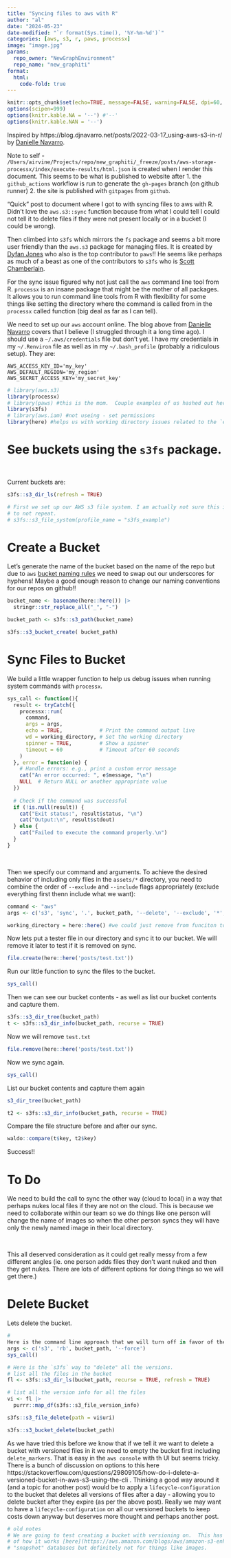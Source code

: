 ```yaml
---
title: "Syncing files to aws with R"
author: "al"
date: "2024-05-23"
date-modified: "`r format(Sys.time(), '%Y-%m-%d')`"
categories: [aws, s3, r, paws, processx]
image: "image.jpg"
params:
  repo_owner: "NewGraphEnvironment"
  repo_name: "new_graphiti"
format: 
  html:
    code-fold: true
---
```



```r
knitr::opts_chunk$set(echo=TRUE, message=FALSE, warning=FALSE, dpi=60, out.width = "100%")
options(scipen=999)
options(knitr.kable.NA = '--') #'--'
options(knitr.kable.NAN = '--')
```

Inspired by https://blog.djnavarro.net/posts/2022-03-17_using-aws-s3-in-r/ by [Danielle Navarro](https://github.com/djnavarro).

Note to self - `/Users/airvine/Projects/repo/new_graphiti/_freeze/posts/aws-storage-processx/index/execute-results/html.json`
is created when I render this document. This seems to be what is published to website after 1. the `github_actions` workflow is run to generate the `gh-pages` branch (on github runner) 2. the site is published with `gitpages` from `github`.

"Quick" post to document where I got to with syncing files to aws with R. Didn't love the `aws.s3::sync` function because
from what I could tell I could not tell it to delete files if they were not present locally or in a bucket (I could be wrong). 

Then climbed into `s3fs` which mirrors the `fs` package and seems a bit more user friendly than the `aws.s3` package
for managing files.  It is created by [Dyfan Jones](https://github.com/DyfanJones) who also is the top contributor to
`paws`!!  He seems like perhaps as much of a beast as one of the contributors to `s3fs` who is [Scott Chamberlain](https://github.com/sckott).


For the sync issue figured why not just call the `aws` command line tool from R. `processx` is an insane package that might be the mother of all packages. It allows you to run command line tools from R with flexibility for some things like setting the directory where the command is called from in the `processx` called function (big deal as far as I can tell). 


We need to set up our `aws` account online. The blog above from [Danielle Navarro](https://github.com/djnavarro) covers that I believe (I struggled through it a long time ago). I should use a `~/.aws/credentials` file but don't yet.  I have my credentials in my `~/.Renviron` file as well as in my `~/.bash_profile` (probably a ridiculous setup). They are:

    AWS_ACCESS_KEY_ID='my_key'
    AWS_DEFAULT_REGION='my_region'
    AWS_SECRET_ACCESS_KEY='my_secret_key'


```r
# library(aws.s3)
library(processx)
# library(paws) #this is the mom.  Couple examples of us hashed out here
library(s3fs)
# library(aws.iam) #not useing - set permissions
library(here) #helps us with working directory issues related to the `environment` we operate in when rendering
```

# See buckets using the `s3fs` package.  

<br>

Current buckets are:

```r
s3fs::s3_dir_ls(refresh = TRUE) 

```



```r
# First we set up our AWS s3 file system. I am actually not sure this is necessary but I did it.  Will turn the chunk off
# to not repeat.
# s3fs::s3_file_system(profile_name = "s3fs_example")

```

# Create a Bucket
Let's generate the name of the bucket based on the name of the repo but due to `aws` [bucket naming rules](https://docs.aws.amazon.com/AmazonS3/latest/userguide/bucketnamingrules.html) we need to swap out our underscores
for hyphens!  Maybe a good enough reason to change our naming conventions for our repos on github!!


```r
bucket_name <- basename(here::here()) |> 
  stringr::str_replace_all("_", "-") 

bucket_path <- s3fs::s3_path(bucket_name)

s3fs::s3_bucket_create( bucket_path)  
```

# Sync Files to Bucket
We build a little wrapper function to help us debug issues when running system commands with `processx`.

```r
sys_call <- function(){
  result <- tryCatch({
    processx::run(
      command,
      args = args,
      echo = TRUE,            # Print the command output live
      wd = working_directory, # Set the working directory
      spinner = TRUE,         # Show a spinner
      timeout = 60            # Timeout after 60 seconds
    )
  }, error = function(e) {
    # Handle errors: e.g., print a custom error message
    cat("An error occurred: ", e$message, "\n")
    NULL  # Return NULL or another appropriate value
  })
  
  # Check if the command was successful
  if (!is.null(result)) {
    cat("Exit status:", result$status, "\n")
    cat("Output:\n", result$stdout)
  } else {
    cat("Failed to execute the command properly.\n")
  }
}

```

<br>

Then we specify our command and arguments. To achieve the desired behavior of including only files in the `assets/*` directory, you need to combine the order of `--exclude` and `--include` flags appropriately (exclude everything first thenn include what we want):


```r
command <- "aws"
args <- c('s3', 'sync', '.', bucket_path, '--delete', '--exclude', '*', '--include', 'posts/*')

working_directory = here::here() #we could just remove from funciton to get the current wd but its nice to have so we leave
```

Now lets put a tester file in our directory and sync it to our bucket. We will remove it later to test if it is removed on sync.

```r
file.create(here::here('posts/test.txt'))
```

Run our little function to sync the files to the bucket.

```r
sys_call()
```

Then we can see our bucket contents - as well as list our bucket contents and capture them.

```r
s3fs::s3_dir_tree(bucket_path)
t <- s3fs::s3_dir_info(bucket_path, recurse = TRUE)
```

Now we will remove `test.txt`

```r
file.remove(here::here('posts/test.txt'))
```

Now we sync again.

```r
sys_call()
```

List our bucket contents and capture them again

```r
s3_dir_tree(bucket_path)

t2 <- s3fs::s3_dir_info(bucket_path, recurse = TRUE)
```
Compare the file structure before and after our sync.

```r
waldo::compare(t$key, t2$key)
```

Success!! 

# To Do
We need to build the call to sync the other way (cloud to local) in a way that perhaps nukes local files if they are
not on the cloud.  This is because we need to collaborate within our team so we do things like one person will change
the name of images so when the other person syncs they will have only the newly named image in their local directory. 

<br>

This all deserved consideration as it could get really messy from a few different angles (ie. one person adds files they 
don't want nuked and then they get nukes. There are lots of different options for doing things so we will get there.)

# Delete Bucket
Lets delete the bucket.  


```r
#
Here is the command line approach that we will turn off in favor of the s3fs approach.
args <- c('s3', 'rb', bucket_path, '--force')
sys_call()
```


```r
# Here is the `s3fs` way to "delete" all the versions.  
# list all the files in the bucket
fl <- s3fs::s3_dir_ls(bucket_path, recurse = TRUE, refresh = TRUE)

# list all the version info for all the files
vi <- fl |> 
  purrr::map_df(s3fs::s3_file_version_info)

s3fs::s3_file_delete(path = vi$uri)
```


```r
s3fs::s3_bucket_delete(bucket_path)
```

As we have tried this before we know that if we tell it we want to delete a bucket with versioned files in it we need to
empty the bucket first including `delete_markers`.  That is easy in the `aws console` with th UI but seems tricky.
There is a bunch of discussion on options to this here
https://stackoverflow.com/questions/29809105/how-do-i-delete-a-versioned-bucket-in-aws-s3-using-the-cli .  Thinking a
good way around it (and a topic for another post) would be to apply a `lifecycle-configuration` to the bucket that
deletes all versions of files after a day - allowing you to delete bucket after they expire (as per the above post).
Really we may want to have a `lifecycle-configuration` on all our versioned buckets to keep costs down anyway but
deserves more thought and perhaps another post.

```r
# old notes
# We are going to test creating a bucket with versioning on.  This has large implications for billing with some details
# of how it works [here](https://aws.amazon.com/blogs/aws/amazon-s3-enhancement-versioning/) with example of costs [here](https://aws.amazon.com/s3/faqs/?nc1=h_ls).  Thinking we may want versioned buckets for things like `sqlite`
# "snapshot" databases but definitely not for things like images. 
```

